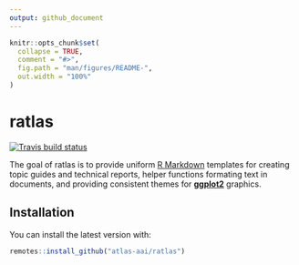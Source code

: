 ```yaml
---
output: github_document
---
```


<!-- README.md is generated from README.Rmd. Please edit that file -->

```r
knitr::opts_chunk$set(
  collapse = TRUE,
  comment = "#>",
  fig.path = "man/figures/README-",
  out.width = "100%"
)
```

# ratlas

[![Travis build status](https://travis-ci.com/atlas-aai/ratlas.svg?branch=master)](https://travis-ci.org/atlas-aai/ratlas)

The goal of ratlas is to provide uniform [R Markdown](https://bookdown.org/yihui/rmarkdown/) templates for creating topic guides and technical reports, helper functions formating text in documents, and providing consistent themes for [**ggplot2**](https://ggplot2.tidyverse.org) graphics.

## Installation

You can install the latest version with:

``` r
remotes::install_github("atlas-aai/ratlas")
```

